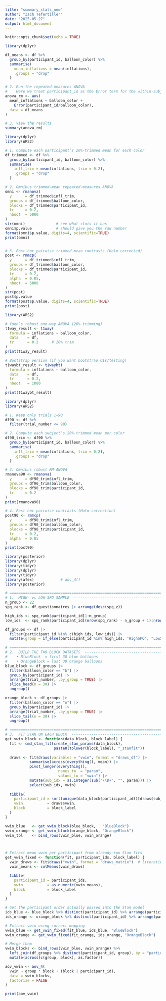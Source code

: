 ```yaml
---
title: "summary_stats_new"
author: "Zach Tefertiller"
date: "2025-05-27"
output: html_document
---
```


```r
knitr::opts_chunk$set(echo = TRUE)
```


```r
library(dplyr)

df_means <- df %>%
  group_by(participant_id, balloon_color) %>%
  summarise(
    mean_inflations = mean(inflations),
    .groups = "drop"
  )

# 2. Run the repeated‐measures ANOVA
#    Here we treat participant_id as the Error term for the within‐subjects factor
anova_rm <- aov(
  mean_inflations ~ balloon_color + 
    Error(participant_id/balloon_color),
  data = df_means
)

# 3. View the results
summary(anova_rm)
```


```r
library(dplyr)
library(WRS2)

# 1. Compute each participant’s 20%‐trimmed mean for each color
df_trimmed <- df %>%
  group_by(participant_id, balloon_color) %>%
  summarise(
    infl_trim = mean(inflations, trim = 0.2),
    .groups = "drop"
  )

# 2. Omnibus trimmed‐mean repeated‐measures ANOVA
omni <- rmanova(
  y      = df_trimmed$infl_trim,
  groups = df_trimmed$balloon_color,
  blocks = df_trimmed$participant_id,
  tr     = 0.2,
  nboot  = 5000
)
str(omni)              # see what slots it has
omni$p.value           # should give you the raw number
format(omni$p.value, digits=4, scientific=TRUE)
print(omni)


# 3. Post-hoc pairwise trimmed‐mean contrasts (Holm-corrected)
post <- rmmcp(
  y      = df_trimmed$infl_trim,
  groups = df_trimmed$balloon_color,
  blocks = df_trimmed$participant_id,
  tr     = 0.2,
  alpha  = 0.05,
  nboot  = 5000
)
str(post)
post$p.value
format(post$p.value, digits=4, scientific=TRUE)
print(post)

```


```r
library(WRS2)

# Yuen’s robust one‐way ANOVA (20% trimming)
t1way_result <- t1way(
  formula = inflations ~ balloon_color,
  data    = df,
  tr      = 0.2      # 20% trim
)
print(t1way_result)

# Bootstrap version (if you want bootstrap CIs/testing)
t1waybt_result <- t1waybt(
  formula = inflations ~ balloon_color,
  data    = df,
  tr      = 0.2,
  nboot   = 1000
)
print(t1waybt_result)

```


```r
library(dplyr)
library(WRS2)

# 1. Keep only trials 1–90
df90 <- df %>% 
  filter(trial_number <= 90)

# 2. Compute each subject’s 20%‐trimmed mean per color
df90_trim <- df90 %>%
  group_by(participant_id, balloon_color) %>%
  summarise(
    infl_trim = mean(inflations, trim = 0.2),
    .groups = "drop"
  )

# 3. Omnibus robust RM-ANOVA
rmanova90 <- rmanova(
  y      = df90_trim$infl_trim,
  groups = df90_trim$balloon_color,
  blocks = df90_trim$participant_id,
  tr     = 0.2
)
print(rmanova90)

# 4. Post-hoc pairwise contrasts (Holm correction)
post90 <- rmmcp(
  y      = df90_trim$infl_trim,
  groups = df90_trim$balloon_color,
  blocks = df90_trim$participant_id,
  tr     = 0.2,
  alpha  = 0.05
)
print(post90)

```


```r
library(posterior)
library(dplyr)
library(tidyr)
library(dplyr)
library(tidyr)
library(afex)            # aov_4()
library(posterior)

# ======================================================================
# 1.  HIGH- vs LOW-SPQ SAMPLE  ----------------------------------------
n_group <- 22
spq_rank <- df_questionnaires |> arrange(desc(spq_z))

high_ids <- spq_rank$participant_id[1:n_group]
low_ids  <- spq_rank$participant_id[(nrow(spq_rank) - n_group + 1):nrow(spq_rank)]

df_groups <- df |>
  filter(participant_id %in% c(high_ids, low_ids)) |>
  mutate(group = if_else(participant_id %in% high_ids, "HighSPQ", "LowSPQ"))

# ======================================================================
# 2.  BUILD THE TWO BLOCK DATASETS  -----------------------------------
#    • BlueBlock  = first 30 blue balloons
#    • OrangeBlock = last 30 orange balloons
blue_block <- df_groups |>
  filter(balloon_color == "b") |>
  group_by(participant_id) |>
  arrange(trial_number, .by_group = TRUE) |>
  slice_head(n = 30) |>
  ungroup()

orange_block <- df_groups |>
  filter(balloon_color == "o") |>
  group_by(participant_id) |>
  arrange(trial_number, .by_group = TRUE) |>
  slice_tail(n = 30) |>
  ungroup()

# ======================================================================
# 3.  FIT STAN ON EACH BLOCK  -----------------------------------------
get_vwin_block <- function(data_block, block_label) {
  fit <- cmd_stan_fit(create_stan_params(data_block),
                      paste0(tolower(block_label), "_stanfit"))
  
  draws <- fit$draws(variables = "vwin", format = "draws_df") |>
           summarise(across(everything(), mean)) |>
           pivot_longer(everything(),
                        names_to  = "param",
                        values_to = "vwin") |>
           mutate(sub_idx = as.integer(sub("\\D+", "", param))) |>
           select(sub_idx, vwin)
  
  tibble(
    participant_id = sort(unique(data_block$participant_id))[draws$sub_idx],
    vwin           = draws$vwin,
    block          = block_label
  )
}

vwin_blue   <- get_vwin_block(blue_block,   "BlueBlock")
vwin_orange <- get_vwin_block(orange_block, "OrangeBlock")
vwin_tbl    <- bind_rows(vwin_blue, vwin_orange)



# Extract mean vwin per participant from already-run Stan fits
get_vwin_fixed <- function(fit, participant_ids, block_label) {
  vwin_draws <- fit$draws("vwin", format = "draws_matrix")  # [iterations × subjects]
  vwin_means <- colMeans(vwin_draws)

  tibble(
    participant_id = participant_ids,
    vwin           = as.numeric(vwin_means),
    block          = block_label
  )
}

# Get the participant order actually passed into the Stan model
ids_blue <- blue_block %>% distinct(participant_id) %>% arrange(participant_id) %>% pull()
ids_orange <- orange_block %>% distinct(participant_id) %>% arrange(participant_id) %>% pull()

# Extract vwin using correct mapping
vwin_blue <- get_vwin_fixed(fit_blue, ids_blue, "BlueBlock")
vwin_orange <- get_vwin_fixed(fit_orange, ids_orange, "OrangeBlock")

# Merge them
vwin_blocks <- bind_rows(vwin_blue, vwin_orange) %>%
  left_join(df_groups %>% distinct(participant_id, group), by = "participant_id") %>%
  mutate(across(c(group, block), as.factor))

aov_vwin <- aov_4(
  vwin ~ group * block + (block | participant_id),
  data = vwin_blocks,
  factorize = FALSE
)

print(aov_vwin)
```